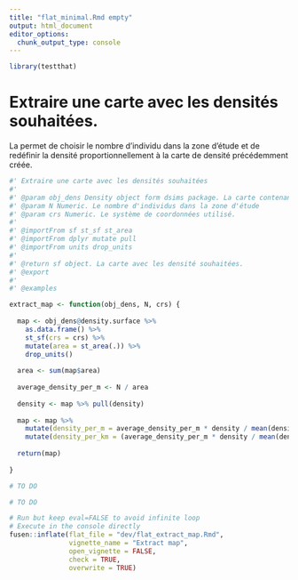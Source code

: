 ```yaml
---
title: "flat_minimal.Rmd empty"
output: html_document
editor_options: 
  chunk_output_type: console
---
```


```r
library(testthat)
```

<!--
 You need to run the 'description' chunk in the '0-dev_history.Rmd' file before continuing your code there.
-->

# Extraire une carte avec les densités souhaitées.

La permet de choisir le nombre d'individu dans la zone d'étude et de redéfinir la densité proportionnellement à la carte de densité précédemment créée.

```r

#' Extraire une carte avec les densités souhaitées
#'
#' @param obj_dens Density object form dsims package. La carte contenant les densités.
#' @param N Numeric. Le nombre d'individus dans la zone d'étude
#' @param crs Numeric. Le système de coordonnées utilisé.
#'
#' @importFrom sf st_sf st_area
#' @importFrom dplyr mutate pull
#' @importFrom units drop_units
#'
#' @return sf object. La carte avec les densité souhaitées. 
#' @export
#'
#' @examples

extract_map <- function(obj_dens, N, crs) {
  
  map <- obj_dens@density.surface %>%
    as.data.frame() %>%
    st_sf(crs = crs) %>%
    mutate(area = st_area(.)) %>%
    drop_units()
  
  area <- sum(map$area)
  
  average_density_per_m <- N / area
  
  density <- map %>% pull(density)
  
  map <- map %>%
    mutate(density_per_m = average_density_per_m * density / mean(density, na.rm = TRUE)) %>%
    mutate(density_per_km = (average_density_per_m * density / mean(density, na.rm = TRUE)) * 1000000)
  
  return(map)
  
}

```

```r
# TO DO

```

```r
# TO DO 
```


```r
# Run but keep eval=FALSE to avoid infinite loop
# Execute in the console directly
fusen::inflate(flat_file = "dev/flat_extract_map.Rmd", 
               vignette_name = "Extract map",
               open_vignette = FALSE,
               check = TRUE,
               overwrite = TRUE)
```
